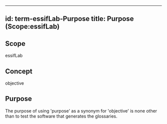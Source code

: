 
---
id: term-essifLab-Purpose
title: Purpose (Scope:essifLab)
---

## Scope
<!-- *REQUIRED* Short text (label, abbreviation) used to refer to the %%scope%% within which the %%term%% is defined. The default is essifLab.-->
essifLab

## Concept
<!--Specify the %%concept-file%% that serves as the definition of the %%concept%% to which `Purpose` will refer-->
objective

## Purpose
<!--State the purpose(s) for which it is necessary (or at least: desirable) to define `Purpose`.-->
The purpose of using 'purpose' as a synonym for 'objective' is none other than to test the software that generates the glossaries.

<!--
---
## Footnotes

[//]: # This (optional) section contains any footnotes that may have been specified in the text above.

[^1]: the text for footnote [^1] goes here.

-->

